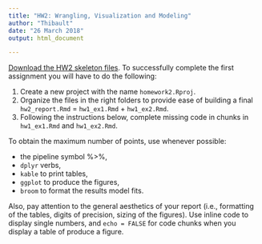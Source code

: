 ```yaml
---
title: "HW2: Wrangling, Visualization and Modeling"
author: "Thibault"
date: "26 March 2018"
output: html_document

---
```


[Download the HW2 skeleton files](https://raw.githubusercontent.com/tvatter/dsfba_2018/master/data/dsfba_homework2_skeleton.zip). To successfully complete the first assignment you
will have to do the following:

1. Create a new project with the name `homework2.Rproj`.
2. Organize the files in the right folders to provide ease of building a final
`hw2_report.Rmd` = `hw1_ex1.Rmd` + `hw1_ex2.Rmd`.
3. Following the instructions below, complete missing code in chunks in `hw1_ex1.Rmd` and `hw1_ex2.Rmd`. 


To obtain the maximum number of points, use whenever possible:

* the pipeline symbol %>%,
* `dplyr` verbs,
* `kable` to print tables,
* `ggplot` to produce the figures,
* `broom` to format the results model fits.

Also, pay attention to the general aesthetics of your report (i.e., formatting of 
the tables, digits of precision, sizing of the figures). Use inline code 
to display single numbers, and `echo = FALSE` for code chunks when you display 
a table of produce a figure.
